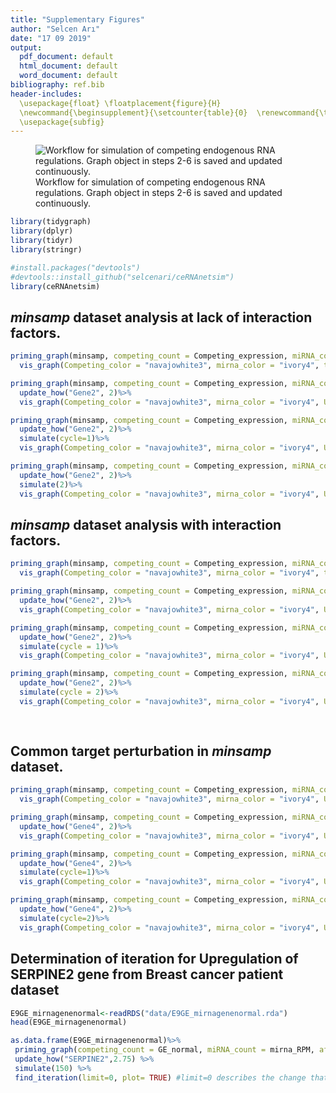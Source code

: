 ```yaml
---
title: "Supplementary Figures"
author: "Selcen Arı"
date: "17 09 2019"
output:
  pdf_document: default
  html_document: default
  word_document: default
bibliography: ref.bib
header-includes: 
  \usepackage{float} \floatplacement{figure}{H} 
  \newcommand{\beginsupplement}{\setcounter{table}{0}  \renewcommand{\thetable}{S\arabic{table}} \setcounter{figure}{0}     \renewcommand{\thefigure}{S\arabic{figure}}}
  \usepackage{subfig}
---
```


\beginsupplement


![Workflow for simulation of competing endogenous RNA regulations. Graph object in steps 2-6 is saved and updated continuously.](workflow1.png){#figs1}

```r

library(tidygraph)
library(dplyr)
library(tidyr)
library(stringr)

```

```r
#install.packages("devtools")
#devtools::install_github("selcenari/ceRNAnetsim")
library(ceRNAnetsim)
```

## *minsamp* dataset analysis at lack of interaction factors.

```r
priming_graph(minsamp, competing_count = Competing_expression, miRNA_count = miRNA_expression)%>%
  vis_graph(Competing_color = "navajowhite3", mirna_color = "ivory4", title = "Minimal dataset in steady-state conditions")
```


```r
priming_graph(minsamp, competing_count = Competing_expression, miRNA_count = miRNA_expression)%>%
  update_how("Gene2", 2)%>%
  vis_graph(Competing_color = "navajowhite3", mirna_color = "ivory4", Upregulation = "red", title = "Gene2 Upregulation without interaction factors")
```

```r

priming_graph(minsamp, competing_count = Competing_expression, miRNA_count = miRNA_expression)%>%
  update_how("Gene2", 2)%>%
  simulate(cycle=1)%>%
  vis_graph(Competing_color = "navajowhite3", mirna_color = "ivory4", Upregulation = "red", Downregulation = "blue", title = "a)")

priming_graph(minsamp, competing_count = Competing_expression, miRNA_count = miRNA_expression)%>%
  update_how("Gene2", 2)%>%
  simulate(2)%>%
  vis_graph(Competing_color = "navajowhite3", mirna_color = "ivory4", Upregulation = "red", Downregulation = "blue", title = "b)")

```


## *minsamp* dataset analysis with interaction factors.

```r
priming_graph(minsamp, competing_count = Competing_expression, miRNA_count = miRNA_expression, aff_factor = c(energy, seed_type), deg_factor = region)%>%
  vis_graph(Competing_color = "navajowhite3", mirna_color = "ivory4", title = "Minimal dataset with interaction factors in steady-state conditions")

```

```r
priming_graph(minsamp, competing_count = Competing_expression, miRNA_count = miRNA_expression, aff_factor = c(energy, seed_type), deg_factor = region)%>%
  update_how("Gene2", 2)%>%
  vis_graph(Competing_color = "navajowhite3", mirna_color = "ivory4", Upregulation = "red", title = "Gene2 Upregulation with interaction factors")
```

```r
priming_graph(minsamp, competing_count = Competing_expression, miRNA_count = miRNA_expression, aff_factor = c(energy, seed_type), deg_factor = region)%>%
  update_how("Gene2", 2)%>%
  simulate(cycle = 1)%>%
  vis_graph(Competing_color = "navajowhite3", mirna_color = "ivory4", Upregulation = "red", Downregulation = "blue", title = "a)")

priming_graph(minsamp, competing_count = Competing_expression, miRNA_count = miRNA_expression, aff_factor = c(energy, seed_type), deg_factor = region)%>%
  update_how("Gene2", 2)%>%
  simulate(cycle = 2)%>%
  vis_graph(Competing_color = "navajowhite3", mirna_color = "ivory4", Upregulation = "red", Downregulation = "blue", title = "b)")
  
  
```

## Common target perturbation in *minsamp* dataset.

```r

priming_graph(minsamp, competing_count = Competing_expression, miRNA_count = miRNA_expression, aff_factor = c(energy, seed_type), deg_factor = region)%>%
  vis_graph(Competing_color = "navajowhite3", mirna_color = "ivory4", Upregulation = "red", title = "a)")

priming_graph(minsamp, competing_count = Competing_expression, miRNA_count = miRNA_expression, aff_factor = c(energy, seed_type), deg_factor = region)%>%
  update_how("Gene4", 2)%>%
  vis_graph(Competing_color = "navajowhite3", mirna_color = "ivory4", Upregulation = "red", title = "b)")

priming_graph(minsamp, competing_count = Competing_expression, miRNA_count = miRNA_expression, aff_factor = c(energy, seed_type), deg_factor = region)%>%
  update_how("Gene4", 2)%>%
  simulate(cycle=1)%>%
  vis_graph(Competing_color = "navajowhite3", mirna_color = "ivory4", Upregulation = "red", title = "c)")

priming_graph(minsamp, competing_count = Competing_expression, miRNA_count = miRNA_expression, aff_factor = c(energy, seed_type), deg_factor = region)%>%
  update_how("Gene4", 2)%>%
  simulate(cycle=2)%>%
  vis_graph(Competing_color = "navajowhite3", mirna_color = "ivory4", Upregulation = "red", title = "d)")
```

## Determination of iteration for Upregulation of SERPINE2 gene from Breast cancer patient dataset

```r
E9GE_mirnagenenormal<-readRDS("data/E9GE_mirnagenenormal.rda")
head(E9GE_mirnagenenormal)
```


```r
as.data.frame(E9GE_mirnagenenormal)%>%
 priming_graph(competing_count = GE_normal, miRNA_count = mirna_RPM, aff_factor = c(Energy, seed_type_effect), deg_factor = region_effect)%>%
 update_how("SERPINE2",2.75) %>%
 simulate(150) %>%
 find_iteration(limit=0, plot= TRUE) #limit=0 describes the change that is not taken into account.
```

